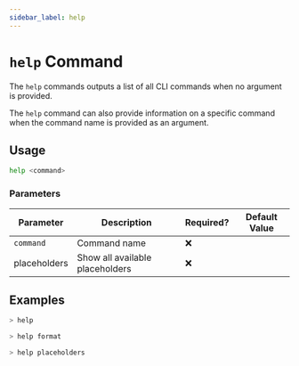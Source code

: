 ```yaml
---
sidebar_label: help
---
```


# `help` Command

The `help` commands outputs a list of all CLI commands when no argument is provided.

The `help` command can also provide information on a specific command when the command name is provided as an argument.

## Usage

```bash
help <command>
```

### Parameters

| Parameter    | Description                     | Required? | Default Value |
| ------------ | ------------------------------- | --------- | ------------- |
| `command`    | Command name                    | ❌        |               |
| placeholders | Show all available placeholders | ❌        |               |

## Examples

```bash title="Show all help options"
> help
```

```bash title="Show help for the format command"
> help format
```

```bash title="Show all available placeholders"
> help placeholders
```
